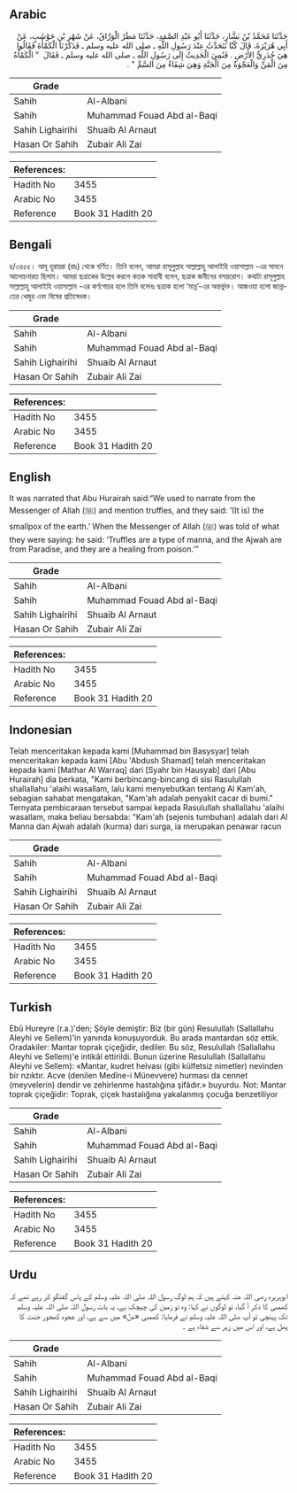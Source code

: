 ## Arabic


<div dir="rtl" lang="ar" style={{fontSize:'larger',backgroundColor:'#f8f9fa',padding:20}}>
حَدَّثَنَا مُحَمَّدُ بْنُ بَشَّارٍ، حَدَّثَنَا أَبُو عَبْدِ الصَّمَدِ، حَدَّثَنَا مَطَرٌ الْوَرَّاقُ، عَنْ شَهْرِ بْنِ حَوْشَبٍ، عَنْ أَبِي هُرَيْرَةَ، قَالَ كُنَّا نَتَحَدَّثُ عِنْدَ رَسُولِ اللَّهِ ـ صلى الله عليه وسلم ـ فَذَكَرْنَا الْكَمْأَةَ فَقَالُوا هِيَ جُدَرِيُّ الأَرْضِ ‏.‏ فَنُمِيَ الْحَدِيثُ إِلَى رَسُولِ اللَّهِ ـ صلى الله عليه وسلم ـ فَقَالَ ‏ "‏ الْكَمْأَةُ مِنَ الْمَنِّ وَالْعَجْوَةُ مِنَ الْجَنَّةِ وَهِيَ شِفَاءٌ مِنَ السَّمِّ ‏"‏ ‏.‏
</div>
<div style={{backgroundColor:'#f8f9fa',padding:20, marginBottom: 10}}><table> <thead> <tr> <th>Grade</th> <th></th> </tr> </thead> <tbody> <tr><td>Sahih</td><td>Al-Albani</td></tr><tr><td>Sahih</td><td>Muhammad Fouad Abd al-Baqi</td></tr><tr><td>Sahih Lighairihi</td><td>Shuaib Al Arnaut</td></tr><tr><td>Hasan Or Sahih</td><td>Zubair Ali Zai</td></tr></tbody></table><table> <thead> <tr> <th>References:</th> <th></th> </tr> </thead> <tbody><tr><td>Hadith No</td><td>3455</td></tr><tr><td>Arabic No</td><td>3455</td></tr><tr><td>Reference</td><td>Book 31 Hadith 20</td></tr></tbody></table></div>

## Bengali


<div dir="ltr" lang="bn" style={{fontSize:'larger',backgroundColor:'#f8f9fa',padding:20}}>
৪/৩৪৫৫। আবূ হুরায়রা (রাঃ) থেকে বর্ণিত। তিনি বলেন, আমরা রাসূলুল্লাহ সাল্লাল্লাহু আলাইহি ওয়াসাল্লাম -এর সামনে আলোচনারত ছিলাম। আমরা ছত্রাকের উল্লেখ করলে কতক সাহাবী বলেন, ছত্রাক জমীনের বসন্তরোগ। কথাটা রাসূলুল্লাহ সাল্লাল্লাহু আলাইহি ওয়াসাল্লাম -এর কর্ণগোচর হলে তিনি বলেনঃ ছত্রাক হলো ‘মান্ন’-এর অন্তর্ভুক্ত। আজওয়া হলো জান্নাতের খেজুর এবং বিষের প্রতিষেধক।
</div>
<div style={{backgroundColor:'#f8f9fa',padding:20, marginBottom: 10}}><table> <thead> <tr> <th>Grade</th> <th></th> </tr> </thead> <tbody> <tr><td>Sahih</td><td>Al-Albani</td></tr><tr><td>Sahih</td><td>Muhammad Fouad Abd al-Baqi</td></tr><tr><td>Sahih Lighairihi</td><td>Shuaib Al Arnaut</td></tr><tr><td>Hasan Or Sahih</td><td>Zubair Ali Zai</td></tr></tbody></table><table> <thead> <tr> <th>References:</th> <th></th> </tr> </thead> <tbody><tr><td>Hadith No</td><td>3455</td></tr><tr><td>Arabic No</td><td>3455</td></tr><tr><td>Reference</td><td>Book 31 Hadith 20</td></tr></tbody></table></div>

## English


<div dir="ltr" lang="en" style={{fontSize:'larger',backgroundColor:'#f8f9fa',padding:20}}>
It was narrated that Abu Hurairah said:“We used to narrate from the Messenger of Allah (ﷺ) and mention truffles, and they said: ‘(It is) the smallpox of the earth.’ When the Messenger of Allah (ﷺ) was told of what they were saying: he said: ‘Truffles are a type of manna, and the Ajwah are from Paradise, and they are a healing from poison.’”
</div>
<div style={{backgroundColor:'#f8f9fa',padding:20, marginBottom: 10}}><table> <thead> <tr> <th>Grade</th> <th></th> </tr> </thead> <tbody> <tr><td>Sahih</td><td>Al-Albani</td></tr><tr><td>Sahih</td><td>Muhammad Fouad Abd al-Baqi</td></tr><tr><td>Sahih Lighairihi</td><td>Shuaib Al Arnaut</td></tr><tr><td>Hasan Or Sahih</td><td>Zubair Ali Zai</td></tr></tbody></table><table> <thead> <tr> <th>References:</th> <th></th> </tr> </thead> <tbody><tr><td>Hadith No</td><td>3455</td></tr><tr><td>Arabic No</td><td>3455</td></tr><tr><td>Reference</td><td>Book 31 Hadith 20</td></tr></tbody></table></div>

## Indonesian


<div dir="ltr" lang="id" style={{fontSize:'larger',backgroundColor:'#f8f9fa',padding:20}}>
Telah menceritakan kepada kami [Muhammad bin Basysyar] telah menceritakan kepada kami [Abu 'Abdush Shamad] telah menceritakan kepada kami [Mathar Al Warraq] dari [Syahr bin Hausyab] dari [Abu Hurairah] dia berkata, "Kami berbincang-bincang di sisi Rasulullah shallallahu 'alaihi wasallam, lalu kami menyebutkan tentang Al Kam'ah, sebagian sahabat mengatakan, "Kam'ah adalah penyakit cacar di bumi." Ternyata pembicaraan tersebut sampai kepada Rasulullah shallallahu 'alaihi wasallam, maka beliau bersabda: "Kam'ah (sejenis tumbuhan) adalah dari Al Manna dan Ajwah adalah (kurma) dari surga, ia merupakan penawar racun
</div>
<div style={{backgroundColor:'#f8f9fa',padding:20, marginBottom: 10}}><table> <thead> <tr> <th>Grade</th> <th></th> </tr> </thead> <tbody> <tr><td>Sahih</td><td>Al-Albani</td></tr><tr><td>Sahih</td><td>Muhammad Fouad Abd al-Baqi</td></tr><tr><td>Sahih Lighairihi</td><td>Shuaib Al Arnaut</td></tr><tr><td>Hasan Or Sahih</td><td>Zubair Ali Zai</td></tr></tbody></table><table> <thead> <tr> <th>References:</th> <th></th> </tr> </thead> <tbody><tr><td>Hadith No</td><td>3455</td></tr><tr><td>Arabic No</td><td>3455</td></tr><tr><td>Reference</td><td>Book 31 Hadith 20</td></tr></tbody></table></div>

## Turkish


<div dir="ltr" lang="tr" style={{fontSize:'larger',backgroundColor:'#f8f9fa',padding:20}}>
Ebû Hureyre (r.a.)'den; Şöyle demiştir: Biz (bir gün) Resulullah (Sallallahu Aleyhi ve Sellem)'in yanında konuşuyorduk. Bu arada mantardan söz ettik. Oradakiler: Mantar toprak çiçeğidir, dediler. Bu söz, Resulullah (Sallallahu Aleyhi ve Sellem)'e intikâl ettirildi. Bunun üzerine Resulullah (Sallallahu Aleyhi ve Sellem): «Mantar, kudret helvası (gibi külfetsiz nimetler) nevinden bir nzıktır. Acve (denilen Medîne-i Münevvere) hurması da cennet (meyvelerin) dendir ve zehirlenme hastalığına şifâdır.» buyurdu. Not: Mantar toprak çiçeğidir: Toprak, çiçek hastalığına yakalanmış çocuğa benzetiliyor
</div>
<div style={{backgroundColor:'#f8f9fa',padding:20, marginBottom: 10}}><table> <thead> <tr> <th>Grade</th> <th></th> </tr> </thead> <tbody> <tr><td>Sahih</td><td>Al-Albani</td></tr><tr><td>Sahih</td><td>Muhammad Fouad Abd al-Baqi</td></tr><tr><td>Sahih Lighairihi</td><td>Shuaib Al Arnaut</td></tr><tr><td>Hasan Or Sahih</td><td>Zubair Ali Zai</td></tr></tbody></table><table> <thead> <tr> <th>References:</th> <th></th> </tr> </thead> <tbody><tr><td>Hadith No</td><td>3455</td></tr><tr><td>Arabic No</td><td>3455</td></tr><tr><td>Reference</td><td>Book 31 Hadith 20</td></tr></tbody></table></div>

## Urdu


<div dir="rtl" lang="ur" style={{fontSize:'larger',backgroundColor:'#f8f9fa',padding:20}}>
ابوہریرہ رضی اللہ عنہ کہتے ہیں کہ ہم لوگ رسول اللہ صلی اللہ علیہ وسلم کے پاس گفتگو کر رہے تھے کہ کھمبی کا ذکر آ گیا، تو لوگوں نے کہا: وہ تو زمین کی چیچک ہے، یہ بات رسول اللہ صلی اللہ علیہ وسلم تک پہنچی تو آپ صلی اللہ علیہ وسلم نے فرمایا: کھمبی «منّ» میں سے ہے، اور عجوہ کھجور جنت کا پھل ہے، اور اس میں زہر سے شفاء ہے ۔
</div>
<div style={{backgroundColor:'#f8f9fa',padding:20, marginBottom: 10}}><table> <thead> <tr> <th>Grade</th> <th></th> </tr> </thead> <tbody> <tr><td>Sahih</td><td>Al-Albani</td></tr><tr><td>Sahih</td><td>Muhammad Fouad Abd al-Baqi</td></tr><tr><td>Sahih Lighairihi</td><td>Shuaib Al Arnaut</td></tr><tr><td>Hasan Or Sahih</td><td>Zubair Ali Zai</td></tr></tbody></table><table> <thead> <tr> <th>References:</th> <th></th> </tr> </thead> <tbody><tr><td>Hadith No</td><td>3455</td></tr><tr><td>Arabic No</td><td>3455</td></tr><tr><td>Reference</td><td>Book 31 Hadith 20</td></tr></tbody></table></div>